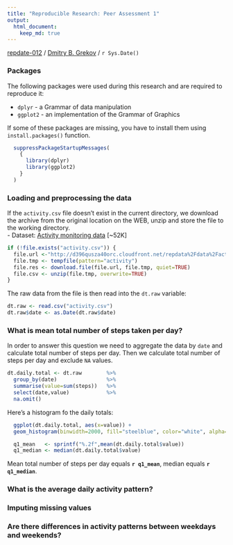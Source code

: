 ```yaml
---
title: "Reproducible Research: Peer Assessment 1"
output: 
  html_document:
    keep_md: true
---
```


[repdate-012](https://www.coursera.org/course/repdata) /
[Dmitry B. Grekov](mailto:dmitry.grekov@gmail.com) /
`r Sys.Date()`


### Packages 
The following packages were used during this research and are required to reproduce it:  

- `dplyr` - a Grammar of data manipulation
- `ggplot2` - an implementation of the Grammar of Graphics

If some of these packages are missing, you have to install them using <code>install.packages()</code> function.  

```r
  suppressPackageStartupMessages(
    {
      library(dplyr)
      library(ggplot2)
    }
  )
```

### Loading and preprocessing the data
If the `activity.csv` file doesn't exist in the current directory, we download the archive from the original location on the WEB, unzip and store the file to the working directory.  
  - Dataset: [Activity monitoring data](https://d396qusza40orc.cloudfront.net/repdata%2Fdata%2Factivity.zip) [~52K]  

```r
if (!file.exists("activity.csv")) {
  file.url <-"http://d396qusza40orc.cloudfront.net/repdata%2Fdata%2Factivity.zip"
  file.tmp <- tempfile(pattern="activity")
  file.res <- download.file(file.url, file.tmp, quiet=TRUE)
  file.csv <- unzip(file.tmp, overwrite=TRUE)
}
```

The raw data from the file is then read into the `dt.raw` variable:
```r
dt.raw <- read.csv("activity.csv") 
dt.raw$date <- as.Date(dt.raw$date)
```

### What is mean total number of steps taken per day?
In order to answer this question we need to aggregate the data by `date` and calculate total number of steps per day. Then we calculate total number of steps per day and exclude `NA` values.

```r
dt.daily.total <- dt.raw        %>%
  group_by(date)                %>%
  summarise(value=sum(steps))   %>%
  select(date,value)            %>%
  na.omit()         
```

Here's a histogram fo the daily totals:  
```r
  ggplot(dt.daily.total, aes(x=value)) +
  geom_histogram(binwidth=2000, fill="steelblue", color="white", alpha=.7) 
```

```r
  q1_mean   <- sprintf("%.2f",mean(dt.daily.total$value))
  q1_median <- median(dt.daily.total$value)
```

Mean total number of steps per day equals **`r q1_mean`**, median equals **`r q1_median`**.

### What is the average daily activity pattern?



### Imputing missing values



### Are there differences in activity patterns between weekdays and weekends?
